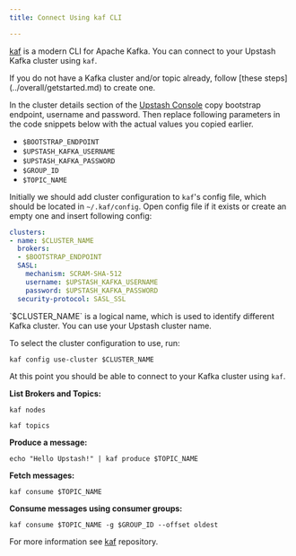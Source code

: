```yaml
---
title: Connect Using kaf CLI

---
```



[kaf](https://github.com/birdayz/kaf) is a modern CLI for Apache Kafka. You can connect to your Upstash Kafka cluster using `kaf`.


<Info>
If you do not have a Kafka cluster and/or topic already, follow [these steps](../overall/getstarted.md) to create one.
</Info>

In the cluster details section of the [Upstash Console](https://console.upstash.com) copy bootstrap endpoint, username and password. 
Then replace following parameters in the code snippets below with the actual values you copied earlier.
- `$BOOTSTRAP_ENDPOINT`
- `$UPSTASH_KAFKA_USERNAME`
- `$UPSTASH_KAFKA_PASSWORD` 
- `$GROUP_ID` 
- `$TOPIC_NAME` 


Initially we should add cluster configuration to `kaf`'s config file, which should be located in `~/.kaf/config`.
Open config file if it exists or create an empty one and insert following config:


```yaml
clusters:
- name: $CLUSTER_NAME
  brokers:
  - $BOOTSTRAP_ENDPOINT
  SASL:
    mechanism: SCRAM-SHA-512
    username: $UPSTASH_KAFKA_USERNAME
    password: $UPSTASH_KAFKA_PASSWORD      
  security-protocol: SASL_SSL
```

<Note>
`$CLUSTER_NAME` is a logical name, which is used to identify different Kafka cluster. You can use your Upstash cluster name.
</Note>

To select the cluster configuration to use, run:

```shell
kaf config use-cluster $CLUSTER_NAME  
```

At this point you should be able to connect to your Kafka cluster using `kaf`.

**List Brokers and Topics:**

```shell
kaf nodes
```

```shell
kaf topics
```

**Produce a message:**

```shell
echo "Hello Upstash!" | kaf produce $TOPIC_NAME
```

**Fetch messages:**

```shell
kaf consume $TOPIC_NAME
```

**Consume messages using consumer groups:**

```shell
kaf consume $TOPIC_NAME -g $GROUP_ID --offset oldest
```

For more information see [kaf](https://github.com/birdayz/kaf) repository.
